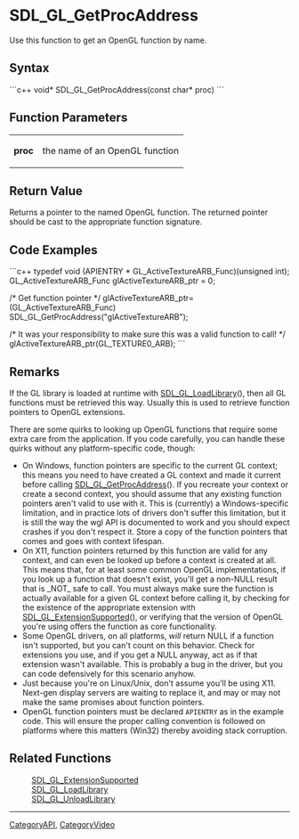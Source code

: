 <!-- pragma section-numbers off -->
<!-- pragma disable-camelcase -->

= SDL_GL_GetProcAddress =
Use this function to get an OpenGL function by name.


== Syntax ==
```c++
void* SDL_GL_GetProcAddress(const char* proc)
```

== Function Parameters ==
{|
|'''proc'''
|the name of an OpenGL function
|}

== Return Value ==
Returns a pointer to the named OpenGL function.  The returned pointer should be cast to the appropriate function signature.

== Code Examples ==
```c++
typedef void (APIENTRY * GL_ActiveTextureARB_Func)(unsigned int);
GL_ActiveTextureARB_Func glActiveTextureARB_ptr = 0;

/* Get function pointer */
glActiveTextureARB_ptr=(GL_ActiveTextureARB_Func) SDL_GL_GetProcAddress("glActiveTextureARB");

/* It was your responsibility to make sure this was a valid function to call! */
glActiveTextureARB_ptr(GL_TEXTURE0_ARB);
```

== Remarks ==
If the GL library is loaded at runtime with [[SDL_GL_LoadLibrary]](), then all GL functions must be retrieved this way. Usually this is used to retrieve function pointers to OpenGL extensions.

There are some quirks to looking up OpenGL functions that require some extra care from the application. If you code carefully, you can handle these quirks without any platform-specific code, though:
* On Windows, function pointers are specific to the current GL context; this means you need to have created a GL context and made it current before calling [[SDL_GL_GetProcAddress]](). If you recreate your context or create a second context, you should assume that any existing function pointers aren't valid to use with it. This is (currently) a Windows-specific limitation, and in practice lots of drivers don't suffer this limitation, but it is still the way the wgl API is documented to work and you should expect crashes if you don't respect it. Store a copy of the function pointers that comes and goes with context lifespan.
* On X11, function pointers returned by this function are valid for any context, and can even be looked up before a context is created at all. This means that, for at least some common OpenGL implementations, if you look up a function that doesn't exist, you'll get a non-NULL result that is _NOT_ safe to call. You must always make sure the function is actually available for a given GL context before calling it, by checking for the existence of the appropriate extension with [[SDL_GL_ExtensionSupported]](), or verifying that the version of OpenGL you're using offers the function as core functionality.
* Some OpenGL drivers, on all platforms, ''will'' return NULL if a function isn't supported, but you can't count on this behavior. Check for extensions you use, and if you get a NULL anyway, act as if that extension wasn't available. This is probably a bug in the driver, but you can code defensively for this scenario anyhow.
* Just because you're on Linux/Unix, don't assume you'll be using X11. Next-gen display servers are waiting to replace it, and may or may not make the same promises about function pointers.
* OpenGL function pointers must be declared <code>APIENTRY</code> as in the example code. This will ensure the proper calling convention is followed on platforms where this matters (Win32) thereby avoiding stack corruption.

== Related Functions ==
:[[SDL_GL_ExtensionSupported]]
:[[SDL_GL_LoadLibrary]]
:[[SDL_GL_UnloadLibrary]]

----
[[CategoryAPI]], [[CategoryVideo]]
